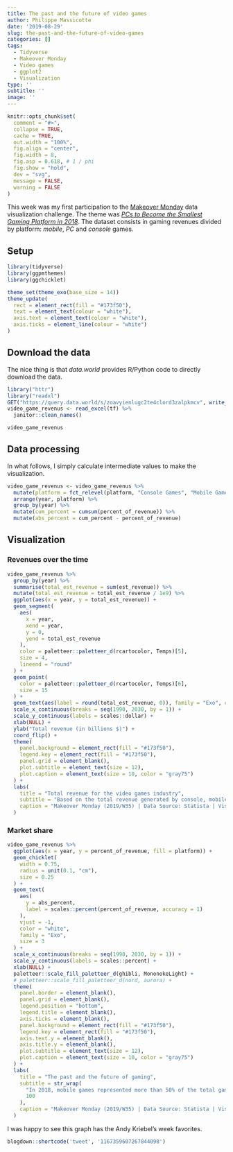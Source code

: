 ```yaml
---
title: The past and the future of video games
author: Philippe Massicotte
date: '2019-08-29'
slug: the-past-and-the-future-of-video-games
categories: []
tags:
  - Tidyverse
  - Makeover Monday
  - Video games
  - ggplot2
  - Visualization
type: ''
subtitle: ''
image: ''
---
```


```r
knitr::opts_chunk$set(
  comment = "#>",
  collapse = TRUE,
  cache = TRUE,
  out.width = "100%",
  fig.align = "center",
  fig.width = 8,
  fig.asp = 0.618, # 1 / phi
  fig.show = "hold",
  dev = "svg",
  message = FALSE,
  warning = FALSE
)
```

This week was my first participation to the [Makeover Monday](https://www.makeovermonday.co.uk/) data visualization challenge. The theme was [*PCs to Become the Smallest Gaming Platform in 2018*](https://data.world/makeovermonday/2019w35). The dataset consists in gaming revenues divided by platform: *mobile*, *PC* and *console* games. 

## Setup

```r
library(tidyverse)
library(ggpmthemes)
library(ggchicklet)

theme_set(theme_exo(base_size = 14))
theme_update(
  rect = element_rect(fill = "#173f50"),
  text = element_text(colour = "white"),
  axis.text = element_text(colour = "white"),
  axis.ticks = element_line(colour = "white")
)
```


## Download the data

The nice thing is that *data.world* provides R/Python code to directly download the data.

```r
library("httr")
library("readxl")
GET("https://query.data.world/s/zoavyienlugc2te4clord3zalpkmcv", write_disk(tf <- tempfile(fileext = ".xlsx")))
video_game_revenus <- read_excel(tf) %>%
  janitor::clean_names()
```

```r
video_game_revenus
```

## Data processing

In what follows, I simply calculate intermediate values to make the visualization.

```r
video_game_revenus <- video_game_revenus %>%
  mutate(platform = fct_relevel(platform, "Console Games", "Mobile Games", "PC Games")) %>%
  arrange(year, platform) %>%
  group_by(year) %>%
  mutate(cum_percent = cumsum(percent_of_revenue)) %>%
  mutate(abs_percent = cum_percent - percent_of_revenue)
```

## Visualization

### Revenues over the time

```r
video_game_revenus %>%
  group_by(year) %>%
  summarise(total_est_revenue = sum(est_revenue)) %>%
  mutate(total_est_revenue = total_est_revenue / 1e9) %>%
  ggplot(aes(x = year, y = total_est_revenue)) +
  geom_segment(
    aes(
      x = year,
      xend = year,
      y = 0,
      yend = total_est_revenue
    ),
    color = paletteer::paletteer_d(rcartocolor, Temps)[5],
    size = 4,
    lineend = "round"
  ) +
  geom_point(
    color = paletteer::paletteer_d(rcartocolor, Temps)[6],
    size = 15
  ) +
  geom_text(aes(label = round(total_est_revenue, 0)), family = "Exo", color = "white") +
  scale_x_continuous(breaks = seq(1990, 2030, by = 1)) +
  scale_y_continuous(labels = scales::dollar) +
  xlab(NULL) +
  ylab("Total revenue (in billions $)") +
  coord_flip() +
  theme(
    panel.background = element_rect(fill = "#173f50"),
    legend.key = element_rect(fill = "#173f50"),
    panel.grid = element_blank(),
    plot.subtitle = element_text(size = 12),
    plot.caption = element_text(size = 10, color = "gray75")
  ) +
  labs(
    title = "Total revenue for the video games industry",
    subtitle = "Based on the total revenue generated by console, mobile and PC games.",
    caption = "Makeover Monday (2019/W35) | Data Source: Statista | Visualization: @philmassicotte"
  )
```

### Market share

```r
video_game_revenus %>%
  ggplot(aes(x = year, y = percent_of_revenue, fill = platform)) +
  geom_chicklet(
    width = 0.75,
    radius = unit(0.1, "cm"),
    size = 0.25
  ) +
  geom_text(
    aes(
      y = abs_percent,
      label = scales::percent(percent_of_revenue, accuracy = 1)
    ),
    vjust = -1,
    color = "white",
    family = "Exo",
    size = 3
  ) +
  scale_x_continuous(breaks = seq(1990, 2030, by = 1)) +
  scale_y_continuous(labels = scales::percent) +
  xlab(NULL) +
  paletteer::scale_fill_paletteer_d(ghibli, MononokeLight) +
  # paletteer::scale_fill_paletteer_d(nord, aurora) +
  theme(
    panel.border = element_blank(),
    panel.grid = element_blank(),
    legend.position = "bottom",
    legend.title = element_blank(),
    axis.ticks = element_blank(),
    panel.background = element_rect(fill = "#173f50"),
    legend.key = element_rect(fill = "#173f50"),
    axis.text.y = element_blank(),
    axis.title.y = element_blank(),
    plot.subtitle = element_text(size = 12),
    plot.caption = element_text(size = 10, color = "gray75")
  ) +
  labs(
    title = "The past and the future of gaming",
    subtitle = str_wrap(
      "In 2018, mobile games represented more than 50% of the total gaming revenues. It is expected to reach 59% by 2021. The console and PC games both decreased.",
      100
    ),
    caption = "Makeover Monday (2019/W35) | Data Source: Statista | Visualization: @philmassicotte"
  )
```

I was happy to see this graph has the Andy Kriebel's week favorites.

```r
blogdown::shortcode('tweet', '1167359607267844098')
```
